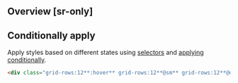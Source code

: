 ## Overview [sr-only]
<Overview/>

## Conditionally apply
Apply styles based on different states using [selectors](/guide/state-selectors) and [applying conditionally](/guide/applying-conditionally).
```html
<div class="grid-rows:12**:hover** grid-rows:12**@sm** grid-rows:12**@dark** grid-rows:12**@print**">…</div>
```

